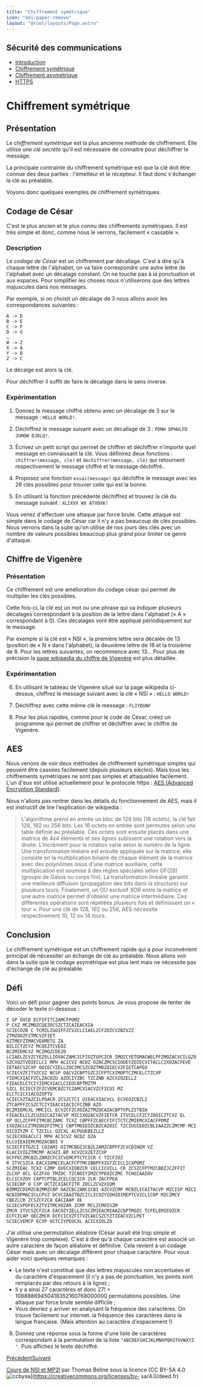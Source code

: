 ```yaml
---
title: "Chiffrement symétrique"
icon: "mdi:paper-remove"
layout: "@root/layouts/Page.astro"
---
```

 
## Sécurité des communications

  * [Introduction](.)
  * [Chiffrement symétrique](symetrique)
  * [Chiffrement asymétrique](asymetrique)
  * [HTTPS](https)

# Chiffrement symétrique

## Présentation

Le _chiffrement symétrique_ est la plus ancienne méthode de chiffrement. Elle
utilise une _clé secrète_ qu'il est nécessaire de connaitre pour déchiffrer le
message.

La principale contrainte du chiffrement symétrique est que la clé doit être
connue des deux parties : l'émetteur et le récepteur. Il faut donc s'échanger
la clé au préalable.

Voyons donc quelques exemples de chiffrement symétriques.

## Codage de César

C'est le plus ancien et le plus connu des chiffrements symétriques. Il est
très simple et donc, comme nous le verrons, facilement « cassable ».

### Description

Le _codage de César_ est un chiffrement par décallage. C'est à dire qu'à
chaque lettre de l'alphabet, on va faire correspondre une autre lettre de
l'alphabet avec un décalage constant. On ne touche pas à la ponctuation et aux
espaces. Pour simplifier les choses nous n'utiliserons que des lettres
majuscules dans nos messages.

Par exemple, si on choisit un décalage de 3 nous allons avoir les
correspondances suivantes :

    
    
    A -> D
    B -> E
    C -> F
    D -> G
    …
    W -> Z
    X -> A
    Y -> B
    Z -> C

Le décalge est alors la clé.

Pour déchiffrer il suffit de faire le décalage dans le sens inverse.

### Expérimentation

1. Donnez le message chiffré obtenu avec un décalage de 3 sur le message :
`HELLO WORLD!`.

2. Déchiffrez le message suivant avec un décallage de 3 : `PDNH DPHULFD
JUHDW DJDLQ!`.

3. Écrivez un petit script qui permet de chiffrer et déchiffrer n'importe
quel message en connaissant la clé. Vous définirez deux fonctions :
`chiffrer(message, cle)` et `dechiffrer(message, cle)` qui retournent
respectivement le message chiffré et le message déchiffré..

4. Proposez une fonction `essai(message)` qui déchiffre le message avec
les 26 clés possibles pour trouver celle qui est la bonne.

5. En utilisant la fonction précédente déchiffrez et trouvez la clé du
message suivant : `XLIXVX WX ATVDXK!`

Vous venez d'effectuer une attaque par force brute. Cette attaque est simple
dans le codage de César car il n'y a pas beaucoup de clés possibles. Nous
verrons dans la suite qu'on utilise de nos jours des clés avec un nombre de
valeurs possibles beaucoup plus grand pour limiter ce genre d'attaque.

## Chiffre de Vigenère

### Présentation

Ce chiffrement est une amélioration du codage césar qui permet de multiplier
les clés possibles.

Cette fois-ci, la clé est un mot ou une phrase qui va indiquer plusieurs
décalages correspondant à la position de la lettre dans l'alphabet (« A »
correspondant à 0). Ces décalages vont être appliqué périodiquement sur le
message.

Par exemple si la clé est « NSI », la première lettre sera décalée de 13
(position de « N » dans l'alphabet), la deuxième lettre de 18 et la troisième
de 8. Pour les lettres suivantes, on recommence avec 13… Pour plus de
précision la [page wikipedia du chiffre de
Vigenère](https://fr.wikipedia.org/wiki/Chiffre_de_Vigen%C3%A8re) est plus
détaillée.

### Expérimentation

6. En utilisant le tableau de Vigenère situé sur la page wikipédia ci-
dessus, chiffrez le message suivant avec la clé « NSI » : `HELLO WORLD!`

7. Déchiffrez avec cette même clé le message : `FLIYDUNF`

8. Pour les plus rapides, comme pour le code de César, créez un programme
qui permet de chiffrer et déchiffrer avec le chiffre de Vigenère.

## AES

Nous venons de voir deux méthodes de chiffrement symétrique simples qui
peuvent être cassées facilement (depuis plusieurs siècles). Mais tous les
chiffrements symétriques ne sont pas simples et attaquables facilement. L'un
d'eux est utilisé actuellement pour le protocole https : [AES (Advanced
Encryption
Standard)](https://fr.wikipedia.org/wiki/Advanced_Encryption_Standard).

Nous n'allons pas rentrer dans les détails du fonctionnement de AES, mais il
est instructif de lire l'explication de wikipedia :

> L'algorithme prend en entrée un bloc de 128 bits (16 octets), la clé fait
> 128, 192 ou 256 bits. Les 16 octets en entrée sont permutés selon une table
> définie au préalable. Ces octets sont ensuite placés dans une matrice de 4x4
> éléments et ses lignes subissent une rotation vers la droite. L'incrément
> pour la rotation varie selon le numéro de la ligne. Une transformation
> linéaire est ensuite appliquée sur la matrice, elle consiste en la
> multiplication binaire de chaque élément de la matrice avec des polynômes
> issus d'une matrice auxiliaire, cette multiplication est soumise à des
> règles spéciales selon GF(28) (groupe de Galois ou corps fini). La
> transformation linéaire garantit une meilleure diffusion (propagation des
> bits dans la structure) sur plusieurs tours. Finalement, un OU exclusif XOR
> entre la matrice et une autre matrice permet d'obtenir une matrice
> intermédiaire. Ces différentes opérations sont répétées plusieurs fois et
> définissent un « tour ». Pour une clé de 128, 192 ou 256, AES nécessite
> respectivement 10, 12 ou 14 tours.

## Conclusion

Le chiffrement symétrique est un chiffrement rapide qui a pour inconvénient
principal de nécessiter un échange de clé au préalable. Nous allons voir dans
la suite que le codage asymétrique est plus lent mais ne nécessite pas
d'échange de clé au préalable.

## Défi

Voici un défi pour gagner des points bonus. Je vous propose de tenter de
décoder le texte ci-dessous :

    
    
    I SP OVCD ECFIFITCZAMCFPOMZ
    P CXZ MCZMOZCDEZOCSZCTZCAIEACXIA
    SCIECOZB C TCMZLZGOIFFZCVZCLCIAELZCFZOZCVZBZVZZ
    ZTMZOOZFZTMCVZFIET
    AZTMEFZTMACVEAMETG ZA
    BZLICTZCYZ MCOEZTCVEOZ
    BCZMIEMCXZ MCZMOZCDEZO
    LCIAELZCVZCYEZELLIOVACZAMCICFIOZTGPCICR IMOZCYETGMACWELPFZMOZACVCILGZO
    SZCXOZTVOIECLCI MPH ACICVZ NCDZ OZACZMCSCIOOEYZOIECVITACLCIXOZACFEVE
    IETAECSZCXP OOIECYZELLZOCZMCSZCOZTMOZOIECVZFIETCAPEO
    SCIECVZFITVZCVZ NCSP OACVZCBPTGZCICFPTCXIMOPTCZMCELCTZCXP YIEMCXIACFZCLZACOZU AZOCIYZBC TZCZNB AZCXIOZELLZ
    FIEACELCTCIYIEMCXIACLCIEOCBPTMZTM
    SZCL ECIECFZFZCVEMCBZCTCZAMCXIACVZCFICUI MZ
    ELCTCICXIACOZXPTV
    SCIECXZTAZCILPOACR ZCSZCTCI OIEACXIACVCL ECVEOZCBZLI
    ZTCAPFFZCSZCTCIYIEACXIACICFCZNB AZO
    BCZMIEMCXL MMCICL ECVZCFZCXOZAZTMZOCAZACBPTVPLZITBZA
    FIEACELCLZCUZOICAITACVP MZCIXOZACVZFIETCR ITVCELCFZCYZOOICZTCVZ EL
    XP OCLZCFPFZTMCBCZAMC TCXZ CBPFFZCAECFIFITCTCZMIEMCXIACFPOMZ
    IXOZACLCZTMZOOZFZTMCI CBPTMOIEOZCBZCAZOIC TZCIUUIEOZCBLIAAZZCZMCMP MCI OICOZYZM C TZCILL OZCXL ACPUUEBEZLLZ
    SCIECXOEACLCI MPH ACICVZ NCDZ OZA
    ELCUIEAIEMCMOZACBDI V
    SCIECFITGZCI COZAMI OITMCBDZJCBZLZAMZCBPFFZCVCDIHEM VZ
    ELACIYIEZTMCMP ACHZI BP XCVZCXZETZCXP OCFPECZMCBZLZAMZCFCICVEMCPTCTCICR C TZCFZOZ
    R ITVCSZCA EACXIOMECELACFCPTMCIBBPFXIGTZCICLICXPOMZ
    SCZMIEAC TCXZ CZMP OVECXIOBZCR CELCICUILL CR ZCSZCFPTMZCBDZJCZFFIT ZLCXP OCL ECZFXO TMZOC TZCBOIYIMZCTPEOZCZMC TCHOIAAIOV
    ELCICXZOV CAPTCPTBLZCELCQCICR ZLR ZACFPEA
    SCIECBP O CXP OCTZCXIACFITR ZOCLZCVZXIOM
    BZMMZCDIMZCBZMMZCBP OAZCBCZAMCICBI AZCVZCMP MCBZLICAITACVP MZCISP MZCI NCBIDPMACICLCPVZ OCVCZAAZTBZCICLICOZYZOHZOIMEPTCVZCLICOP MZCZMCV CBEZLCR ZCSZCFZCA EACIAAP XE
    SCIECVPOFECXZTVITMCXOZAR ZCMP MCLZCMOISZM
    ZMCR ITVCSZCFZCA EACOZYZELLZCSCZMIEACMIAAZCBPTMOZC TCFELEMIEOZCR ECFCICAP OECZMCR ECFCICVZFITVZCAECSZCYZTIEACVZCLPET
    SCIECVEMCP ECXP OCTCIYPEOCXL ACICXIOLZO

J'ai utilisé une permutation aléatoire (César aurait été trop simple et
Vigenère trop complexe). C'est à dire qu'à chaque caractère est associé un
autre caractère de façon aléatoire et définitve. Cela revient à un codage
César mais avec un décalage différent pour chaque caractère. Pour vous aider
voici quelques remarques :

  * Le texte n'est constitué que des lettres majuscules non accentuées et du caractère d'espacement (il n'y a pas de ponctuation, les points sont remplacés par des retours à la ligne) ;
  * Il y a ainsi 27 caractères et donc 27! = 10888869450418352160768000000 permutations possibles. Une attaque par force brute semble difficile ;
  * Vous devriez y arriver en analysant la fréquence des caractères. On trouve facilement sur internet. la fréquence des caractères dans la langue française. (Mais attention au caractère d'espacement !)

9. Donnez une réponse sous la forme d'une liste de caractères
correspondant à la permutation de la liste `"ABCDEFGHIJKLMNOPQRSTUVWXYZ "`.
Puis affichez le texte déchiffré.

[Précédent](.)[Suivant](asymetrique)

[Cours de NSI et MP2I](https://kxs.fr/cours/) par Thomas Beline sous la
licence [CC BY-SA 4.0
![ccbysa](//cours/ccbysa.svg)](https://creativecommons.org/licenses/by-
sa/4.0/deed.fr)


